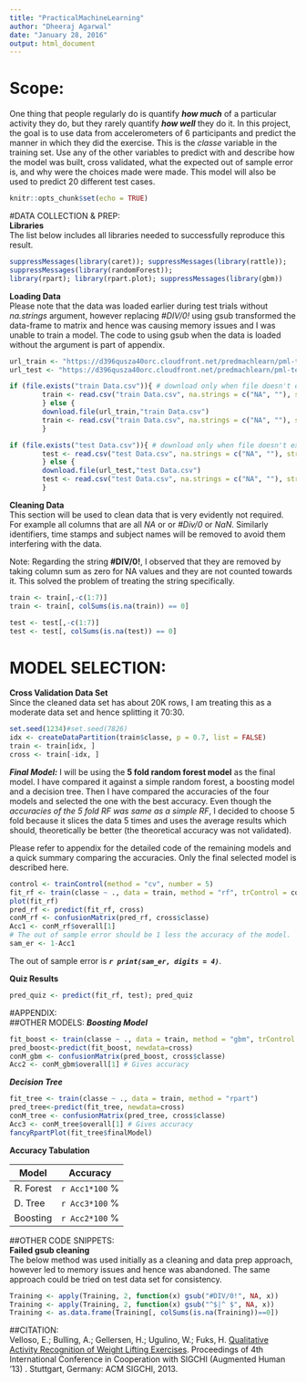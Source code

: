 ```yaml
---
title: "PracticalMachineLearning"
author: "Dheeraj Agarwal"
date: "January 28, 2016"
output: html_document
---
```

# Scope:  
One thing that people regularly do is quantify ***how much*** of a particular activity they do, but they rarely quantify ***how well*** they do it. In this project, the goal is to use data from accelerometers of 6 participants and predict the manner in which they did the exercise. This is the *classe* variable in the training set. Use any of the other variables to predict with and describe how the model was built, cross validated, what the expected out of sample error is, and why were  the choices made were made. This model will also be used to predict 20 different test cases.

```r
knitr::opts_chunk$set(echo = TRUE)
```

#DATA COLLECTION & PREP:  
**Libraries**  
The list below includes all libraries needed to successfully reproduce this result.
```r
suppressMessages(library(caret)); suppressMessages(library(rattle)); 
suppressMessages(library(randomForest)); 
library(rpart); library(rpart.plot); suppressMessages(library(gbm))
```

**Loading Data**  
Please note that the data was loaded earlier during test trials without *na.strings* argument, however replacing *#DIV/0!* using gsub transformed the data-frame to matrix and hence was causing memory issues and I was unable to train a model. The code to using gsub when the data is loaded without the argument is part of appendix.

```r
url_train <- "https://d396qusza40orc.cloudfront.net/predmachlearn/pml-training.csv"
url_test <- "https://d396qusza40orc.cloudfront.net/predmachlearn/pml-testing.csv"

if (file.exists("train Data.csv")){ # download only when file doesn't exist
        train <- read.csv("train Data.csv", na.strings = c("NA", ""), strip.white=TRUE)
        } else {
        download.file(url_train,"train Data.csv")
        train <- read.csv("train Data.csv", na.strings = c("NA", ""), strip.white=TRUE)
        }

if (file.exists("test Data.csv")){ # download only when file doesn't exist
        test <- read.csv("test Data.csv", na.strings = c("NA", ""), strip.white=TRUE)
        } else {
        download.file(url_test,"test Data.csv")
        test <- read.csv("test Data.csv", na.strings = c("NA", ""), strip.white=TRUE)
        }
```

**Cleaning Data**  
This section will be used to clean data that is very evidently not required. For example all columns that are all *NA* or or *#Div/0* or *NaN*. Similarly identifiers, time stamps and subject names will be removed to avoid them interfering with the data.

Note: Regarding the string **#DIV/0!**, I observed that they are removed by taking column sum as zero for NA values and they are not counted towards it. This solved the problem of treating the string specifically. 
```r
train <- train[,-c(1:7)]
train <- train[, colSums(is.na(train)) == 0]

test <- test[,-c(1:7)]
test <- test[, colSums(is.na(test)) == 0]
```

# MODEL SELECTION:  
**Cross Validation Data Set**  
Since the cleaned data set has about 20K rows, I am treating this as a moderate data set and hence splitting it 70:30.
```r
set.seed(1234)#set.seed(7826) 
idx <- createDataPartition(train$classe, p = 0.7, list = FALSE)
train <- train[idx, ]
cross <- train[-idx, ]

```

***Final Model:***
I will be using the **5 fold random forest model** as the final model. I have compared it against a simple random forest, a boosting model and a decision tree. Then I have compared the accuracies of the four models and selected the one with the best accuracy. Even though the *accuracies of the 5 fold RF was same as a simple RF*, I decided to choose 5 fold because it slices the data 5 times and uses the average results which should, theoretically be better (the theoretical accuracy was not validated). 

Please refer to appendix for the detailed code of the remaining models and a quick summary comparing the accuracies. Only the final selected model is described here. 
```r
control <- trainControl(method = "cv", number = 5)
fit_rf <- train(classe ~ ., data = train, method = "rf", trControl = control)
plot(fit_rf)
pred_rf <- predict(fit_rf, cross)
conM_rf <- confusionMatrix(pred_rf, cross$classe)
Acc1 <- conM_rf$overall[1]
# The out of sample error should be 1 less the accuracy of the model.
sam_er <- 1-Acc1
```
The out of sample error is ***`r print(sam_er, digits = 4)`***.

**Quiz Results**  
```r
pred_quiz <- predict(fit_rf, test); pred_quiz
```

#APPENDIX:  
##OTHER MODELS:
***Boosting Model*** 
```r
fit_boost <- train(classe ~ ., data = train, method = "gbm", trControl = control, verbose = FALSE)
pred_boost<-predict(fit_boost, newdata=cross)
conM_gbm <- confusionMatrix(pred_boost, cross$classe)
Acc2 <- conM_gbm$overall[1] # Gives accuracy
```
***Decision Tree***  
```r
fit_tree <- train(classe ~ ., data = train, method = "rpart")
pred_tree<-predict(fit_tree, newdata=cross)
conM_tree <- confusionMatrix(pred_tree, cross$classe)
Acc3 <- conM_tree$overall[1] # Gives accuracy
fancyRpartPlot(fit_tree$finalModel)
```

**Accuracy Tabulation**

Model    |Accuracy
---------|--------
R. Forest|`r Acc1*100` %
D. Tree  |`r Acc3*100` %
Boosting |`r Acc2*100` %

##OTHER CODE SNIPPETS:  
**Failed gsub cleaning**  
The below method was used initially as a cleaning and data prep approach, however led to memory issues and hence was abandoned. The same approach could be tried on test data set for consistency.
```r
Training <- apply(Training, 2, function(x) gsub("#DIV/0!", NA, x)) 
Training <- apply(Training, 2, function(x) gsub("^$|^ $", NA, x))
Training <- as.data.frame(Training[, colSums(is.na(Training))==0])
```

##CITATION:  
Velloso, E.; Bulling, A.; Gellersen, H.; Ugulino, W.; Fuks, H.
[Qualitative Activity Recognition of Weight Lifting Exercises](http://groupware.les.inf.puc-rio.br/public/papers/2013.Velloso.QAR-WLE.pdf). Proceedings of 4th International Conference in Cooperation with SIGCHI (Augmented Human '13) . Stuttgart, Germany: ACM SIGCHI, 2013.
